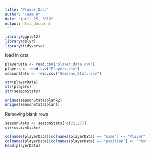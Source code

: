 ```yaml
---
title: "Player_Data"
author: "Team 8"
date: "April 25, 2019"
output: html_document
---
```


```r
library(ggplot2)
library(dplyr)
library(tidyverse)
```
load in data
```r
playerData <- read.csv("player_data.csv")
players <- read.csv("Players.csv")
seasonStats <- read.csv("Seasons_Stats.csv")

str(playerData)
str(players)
str(seasonStats)
```

```r
unique(seasonStats$blank2)
unique(seasonStats$blanl)
```

Removing blank rows
```r
seasonStats <- seasonStats[-c(22,27)]
str(seasonStats)
```
```r
colnames(playerData)[colnames(playerData) == "name"] <- "Player"
colnames(playerData)[colnames(playerData) == "position"] <- "Pos"
head(playerData)
```